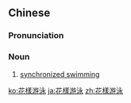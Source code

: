 ==Chinese==
{{zh-forms|s=花样游泳|type=22}}

===Pronunciation===
{{zh-pron
|m=huāyàng yóuyǒng
|cat=n
}}

===Noun===
{{zh-noun}}

# {{lb|zh|sports}} [[synchronized swimming]]

[[ko:花樣游泳]]
[[ja:花樣游泳]]
[[zh:花樣游泳]]